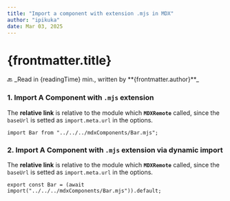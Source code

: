 ```yaml
---
title: "Import a component with extension .mjs in MDX"
author: "ipikuka"
date: Mar 03, 2025
---
```


# {frontmatter.title}

<Link href={"/articles-modules-components"}>🔙</Link>
_Read in {readingTime} min., written by **{frontmatter.author}**_

### 1. Import A Component with `.mjs` extension

The **relative link** is relative to the module which **`MDXRemote`** called,
since the `baseUrl` is setted as `import.meta.url` in the options.

`import Bar from "../../../mdxComponents/Bar.mjs";`


<Bar />

### 2. Import A Component with `.mjs` extension via dynamic import

The **relative link** is relative to the module which **`MDXRemote`** called,
since the `baseUrl` is setted as `import.meta.url` in the options.

`export const Bar = (await import("../../../mdxComponents/Bar.mjs")).default;`


<Bar2 />
